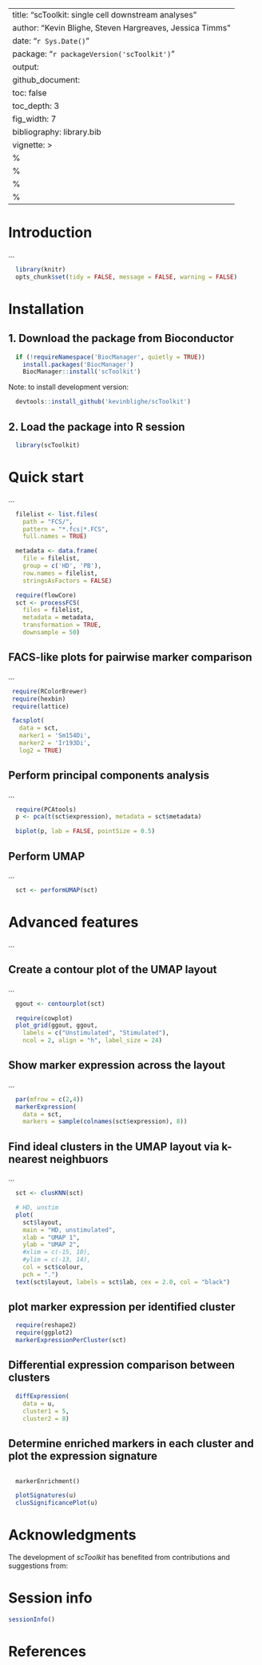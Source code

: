 ﻿---
title: "scToolkit: single cell downstream analyses"
author: "Kevin Blighe, Steven Hargreaves, Jessica Timms"
date: "`r Sys.Date()`"
package: "`r packageVersion('scToolkit')`"
output:
  github_document:
    toc: false
    toc_depth: 3
fig_width: 7
bibliography: library.bib
vignette: >
    %\VignetteIndexEntry{scToolkit: single cell downstream analyses}
    %\VignetteEngine{knitr::rmarkdown}
    %\VignetteEncoding{UTF-8}
    %\usepackage[utf8]{inputenc}
---

# Introduction

...

```{r, echo=FALSE}

  library(knitr)
  opts_chunk$set(tidy = FALSE, message = FALSE, warning = FALSE)

```

# Installation

## 1. Download the package from Bioconductor

```{r getPackage, eval=FALSE}

  if (!requireNamespace('BiocManager', quietly = TRUE))
    install.packages('BiocManager')
    BiocManager::install('scToolkit')

```

Note: to install development version:

```{r getPackageDevel, eval=FALSE}

  devtools::install_github('kevinblighe/scToolkit')

```

## 2. Load the package into R session

```{r Load, message=FALSE}

  library(scToolkit)

```


# Quick start

...

```{r}

  filelist <- list.files(
    path = "FCS/",
    pattern = "*.fcs|*.FCS",
    full.names = TRUE)

  metadata <- data.frame(
    file = filelist,
    group = c('HD', 'PB'),
    row.names = filelist,
    stringsAsFactors = FALSE)

  require(flowCore)
  sct <- processFCS(
    files = filelist,
    metadata = metadata,
    transformation = TRUE,
    downsample = 50)

```

## FACS-like plots for pairwise marker comparison 

...

```{r ex1, fig.height = 8.5, fig.width = 7, fig.cap = "..."}

 require(RColorBrewer)
 require(hexbin)
 require(lattice)

 facsplot(
   data = sct,
   marker1 = 'Sm154Di',
   marker2 = 'Ir193Di',
   log2 = TRUE)

```

## Perform principal components analysis

...

```{r ex2, fig.height = 8.5, fig.width = 7, fig.cap = "..."}

  require(PCAtools)
  p <- pca(t(sct$expression), metadata = sct$metadata)

  biplot(p, lab = FALSE, pointSize = 0.5)

```

## Perform UMAP

...

```{r}

  sct <- performUMAP(sct)

```

# Advanced features

...

## Create a contour plot of the UMAP layout

...

```{r ex3, fig.height = 8.5, fig.width = 14, fig.cap = "..."}

  ggout <- contourplot(sct)

  require(cowplot)
  plot_grid(ggout, ggout,
    labels = c("Unstimulated", "Stimulated"),
    ncol = 2, align = "h", label_size = 24)

```

## Show marker expression across the layout

...


```{r ex4, fig.height = 16, fig.width = 16, fig.cap = "..."}

  par(mfrow = c(2,4))
  markerExpression(
    data = sct,
    markers = sample(colnames(sct$expression), 8))

```

## Find ideal clusters in the UMAP layout via k-nearest neighbuors

...  

```{r ex5, fig.height = 8.5, fig.width = 7, fig.cap = "..."}

  sct <- clusKNN(sct)

  # HD, unstim
  plot(
    sct$layout,
    main = "HD, unstimulated",
    xlab = "UMAP 1",
    ylab = "UMAP 2",
    #xlim = c(-15, 10),
    #ylim = c(-13, 14),
    col = sct$colour,
    pch = ".")
  text(sct$layout, labels = sct$lab, cex = 2.0, col = "black")


```

## plot marker expression per identified cluster

```{r ex6, fig.height = 12, fig.width = 16, fig.cap = ""}

  require(reshape2)
  require(ggplot2)
  markerExpressionPerCluster(sct)

```

## Differential expression comparison between clusters

```{r}

  diffExpression(
    data = u,
    cluster1 = 5,
    cluster2 = 8)

```

## Determine enriched markers in each cluster and plot the expression signature

```

  markerEnrichment()

```

```{r ex7, fig.height = 12, fig.width = 16, fig.cap = ""}

  plotSignatures(u)
  clusSignificancePlot(u)

```

# Acknowledgments

The development of *scToolkit* has benefited from contributions
and suggestions from:

# Session info

```{r}

sessionInfo()

```

# References
